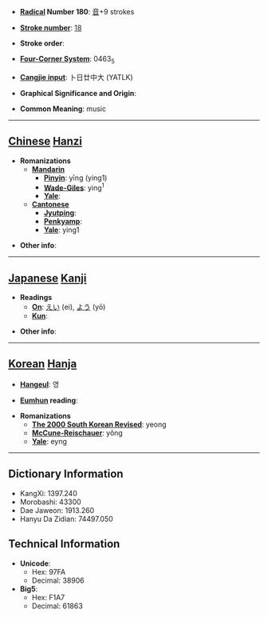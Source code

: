 * '''[[Wiktionary:Chinese radical index| Radical]] Number 180''': [[Wiktionary:Chinese radical index 音|音]]+9 strokes

* '''[[Wiktionary:Chinese total strokes index|Stroke number]]''': [[Wiktionary:Chinese total strokes index 18|18]]

* '''Stroke order''': 

* '''[[Wiktionary:Chinese four corner index|Four-Corner System]]''': 0463<sub>5</sub>

* '''[[Wiktionary:Chinese Cangjie index|Cangjie input]]''': 卜日廿中大 (YATLK)

* '''Graphical Significance and Origin''': 

* '''Common Meaning''': music

----

== [[Chinese]] [[Hanzi]] ==

* '''Romanizations'''
** '''[[Mandarin]]'''
*** '''[[Pinyin]]''': yīng (ying1)
*** '''[[Wade-Giles]]''': ying<sup>1</sup>
*** '''[[Yale]]''': 
** '''[[Cantonese]]'''
*** '''[[Jyutping]]''':
*** '''[[Penkyamp]]''': 
*** '''[[Yale]]''': ying1

* '''Other info''': 

----

== [[Japanese]] [[Kanji]] ==

* '''Readings'''
** '''[[On]]''': [[えい]] (ei), [[よう]] (yō)
** '''[[Kun]]''': 

* '''Other info''':  

----

== [[Korean]] [[Hanja]] ==

* '''[[Hangeul]]''': 영

* '''[[Eumhun]] reading''': 

* '''Romanizations'''
** '''[[The 2000 South Korean Revised Romanization|The 2000 South Korean Revised]]''': yeong
** '''[[McCune-Reischauer]]''': yŏng
** '''[[Yale]]''': eyng

----

== Dictionary Information ==

* KangXi: 1397.240
* Morobashi: 43300
* Dae Jaweon: 1913.260
* Hanyu Da Zidian: 74497.050

== Technical Information ==

* '''Unicode''':
** Hex: 97FA
** Decimal: 38906
* '''Big5''':
** Hex: F1A7
** Decimal: 61863